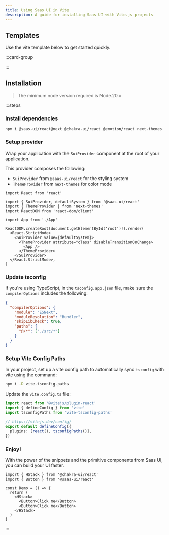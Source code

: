 ```yaml
---
title: Using Saas UI in Vite
description: A guide for installing Saas UI with Vite.js projects
---
```


## Templates

Use the vite template below to get started quickly.

:::card-group

<ResourceCard
  type="github"
  title="Vite template"
  url="https://github.com/saas-js/saas-ui/tree/main/examples/vite-tsr-spa"
/>

:::

## Installation

> The minimum node version required is Node.20.x

:::steps

### Install dependencies

```bash
npm i @saas-ui/react@next @chakra-ui/react @emotion/react next-themes
```

### Setup provider

Wrap your application with the `SuiProvider` component at the root of your
application.

This provider composes the following:

- `SuiProvider` from `@saas-ui/react` for the styling system
- `ThemeProvider` from `next-themes` for color mode

```tsx title="src/main.tsx" {1,8,10}
import React from 'react'

import { SuiProvider, defaultSystem } from '@saas-ui/react'
import { ThemeProvider } from 'next-themes'
import ReactDOM from 'react-dom/client'

import App from './App'

ReactDOM.createRoot(document.getElementById('root')!).render(
  <React.StrictMode>
    <SuiProvider value={defaultSystem}>
      <ThemeProvider attribute="class" disableTransitionOnChange>
        <App />
      </ThemeProvider>
    </SuiProvider>
  </React.StrictMode>,
)
```

### Update tsconfig

If you're using TypeScript, in the `tsconfig.app.json` file, make sure the
`compilerOptions` includes the following:

```json title="tsconfig.json"
{
  "compilerOptions": {
    "module": "ESNext",
    "moduleResolution": "Bundler",
    "skipLibCheck": true,
    "paths": {
      "@/*": ["./src/*"]
    }
  }
}
```

### Setup Vite Config Paths

In your project, set up a vite config path to automatically sync `tsconfig` with
vite using the command:

```bash
npm i -D vite-tsconfig-paths
```

Update the `vite.config.ts` file:

```ts {3} /tsconfigPaths()/
import react from '@vitejs/plugin-react'
import { defineConfig } from 'vite'
import tsconfigPaths from 'vite-tsconfig-paths'

// https://vitejs.dev/config/
export default defineConfig({
  plugins: [react(), tsconfigPaths()],
})
```

### Enjoy!

With the power of the snippets and the primitive components from Saas UI, you
can build your UI faster.

```tsx
import { HStack } from '@chakra-ui/react'
import { Button } from '@saas-ui/react'

const Demo = () => {
  return (
    <HStack>
      <Button>Click me</Button>
      <Button>Click me</Button>
    </HStack>
  )
}
```

:::
